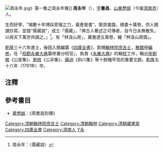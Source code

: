 [[File:周永年.jpg|thumb]]》第一集之周永年像]]
'''周永年'''（{{bd|1730年||1791年|catIdx=Zhou周}}），[[表字|字]]'''書昌'''，[[山東|山東]][[歷城|歷城]]（今屬[[濟南市|濟南市]]）人。

生而好學，“竭數十年博採旁搜之力，棄產營書”，築貸書園，積書十萬卷，供人閱讀抄寫，並倡“儒藏說”，成立「儒藏」，「俾古人著述之可傳者，自今日永無散失，以與天下萬世共讀之。」<ref>周永年：〈儒藏說〉</ref>。有「林汲山房」，藏書達五萬卷，繪「林汲山房圖」。

[[乾隆|乾隆]]三十六年進士，後因入館編纂《[[四庫全書|四庫全書]]》，欽賜[[翰林院庶吉士|翰林院庶吉士]]，[[散館|散館]]授[[編修|編修]]，任「[[校勘|校勘]][[永樂大典|永樂大典]]纂修兼分校官」，負責《[[永樂大典|永樂大典]]》的輯[[校對|校]]工作，輯出[[宋|宋]][[劉敞|劉敞]]《公是集》、[[劉攽|劉攽]]《公非集》、[[蘇過|蘇過]]《斜川集》等十餘種罕見的重要文獻。[[乾隆|乾隆]]五十六年（1791年）卒。

==注釋==
<div class="references-small">
<references />
</div>

==參考書目==
*[[章學誠|章學誠]]：《周書昌別傳》

{{DEFAULTSORT:Zhou周}}
{{乾隆三十六年辛卯恩科殿試金榜}}
[[Category:清朝翰林院庶吉士|Category:清朝翰林院庶吉士]]
[[Category:清朝翰林|Category:清朝翰林]]
[[Category:清朝藏書家|Category:清朝藏書家]]
[[Category:四庫全書|Category:四庫全書]]
[[Category:濟南人|Category:濟南人]]
[[Category:周姓|Y永]]